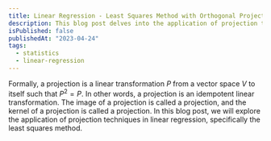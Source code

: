 ```yaml
---
title: Linear Regression - Least Squares Method with Orthogonal Projection
description: This blog post delves into the application of projection techniques in linear regression, specifically the least squares method
isPublished: false
publishedAt: "2023-04-24"
tags:
  - statistics
  - linear-regression
---
```


Formally, a projection is a linear transformation $P$ from a vector space $V$ to itself such that $P^2 = P$.
In other words, a projection is an idempotent linear transformation.
The image of a projection is called a projection, and the kernel of a projection is called a projection.
In this blog post, we will explore the application of projection techniques in linear regression,
specifically the least squares method.
